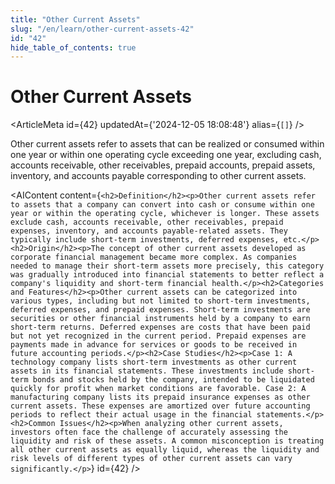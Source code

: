 ```yaml
---
title: "Other Current Assets"
slug: "/en/learn/other-current-assets-42"
id: "42"
hide_table_of_contents: true
---
```



# Other Current Assets

<ArticleMeta id={42} updatedAt={'2024-12-05 18:08:48'} alias={`[]`} />
<div className='border-solid border-b border-t-0 my-4 border-[var(--ifm-color-gray-300)]' />

Other current assets refer to assets that can be realized or consumed within one year or within one operating cycle exceeding one year, excluding cash, accounts receivable, other receivables, prepaid accounts, prepaid assets, inventory, and accounts payable corresponding to other current assets.

<AIContent content={`<h2>Definition</h2><p>Other current assets refer to assets that a company can convert into cash or consume within one year or within the operating cycle, whichever is longer. These assets exclude cash, accounts receivable, other receivables, prepaid expenses, inventory, and accounts payable-related assets. They typically include short-term investments, deferred expenses, etc.</p><h2>Origin</h2><p>The concept of other current assets developed as corporate financial management became more complex. As companies needed to manage their short-term assets more precisely, this category was gradually introduced into financial statements to better reflect a company's liquidity and short-term financial health.</p><h2>Categories and Features</h2><p>Other current assets can be categorized into various types, including but not limited to short-term investments, deferred expenses, and prepaid expenses. Short-term investments are securities or other financial instruments held by a company to earn short-term returns. Deferred expenses are costs that have been paid but not yet recognized in the current period. Prepaid expenses are payments made in advance for services or goods to be received in future accounting periods.</p><h2>Case Studies</h2><p>Case 1: A technology company lists short-term investments as other current assets in its financial statements. These investments include short-term bonds and stocks held by the company, intended to be liquidated quickly for profit when market conditions are favorable. Case 2: A manufacturing company lists its prepaid insurance expenses as other current assets. These expenses are amortized over future accounting periods to reflect their actual usage in the financial statements.</p><h2>Common Issues</h2><p>When analyzing other current assets, investors often face the challenge of accurately assessing the liquidity and risk of these assets. A common misconception is treating all other current assets as equally liquid, whereas the liquidity and risk levels of different types of other current assets can vary significantly.</p>`} id={42} />
